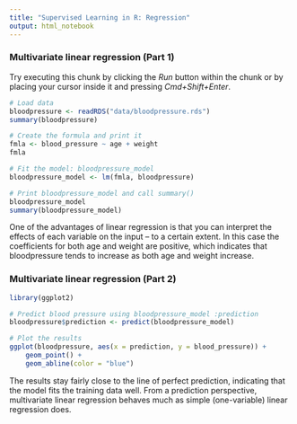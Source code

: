 ```yaml
---
title: "Supervised Learning in R: Regression"
output: html_notebook
---
```


### Multivariate linear regression (Part 1)

Try executing this chunk by clicking the *Run* button within the chunk or by placing your cursor inside it and pressing *Cmd+Shift+Enter*. 

```r
# Load data
bloodpressure <- readRDS("data/bloodpressure.rds")
summary(bloodpressure)

# Create the formula and print it
fmla <- blood_pressure ~ age + weight
fmla

# Fit the model: bloodpressure_model
bloodpressure_model <- lm(fmla, bloodpressure)

# Print bloodpressure_model and call summary() 
bloodpressure_model
summary(bloodpressure_model)
```

One of the advantages of linear regression is that you can interpret the effects of each variable on the input – to a certain extent. In this case the coefficients for both age and weight are positive, which indicates that bloodpressure tends to increase as both age and weight increase.

### Multivariate linear regression (Part 2)

```r
library(ggplot2)

# Predict blood pressure using bloodpressure_model :prediction
bloodpressure$prediction <- predict(bloodpressure_model)

# Plot the results
ggplot(bloodpressure, aes(x = prediction, y = blood_pressure)) + 
    geom_point() +
    geom_abline(color = "blue")
```

The results stay fairly close to the line of perfect prediction, indicating that the model fits the training data well. From a prediction perspective, multivariate linear regression behaves much as simple (one-variable) linear regression does.
